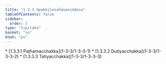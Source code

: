 ```yaml
---
title: "1.3.3 Upakkilesañāṇaniddesa"
tableOfContents: false
sidebar:
  order: 3
type: "tipitaka"
basket: "su"
book: "ps"
---
```



<DynamicBreadcrumb />



<TableOfContents book="ps" section="1.3.3">
* [1.3.3.1 Paṭhamacchakka](1-3-3/1-3-3-1)
* [1.3.3.2 Dutiyacchakka](1-3-3/1-3-3-2)
* [1.3.3.3 Tatiyacchakka](1-3-3/1-3-3-3)
</TableOfContents>